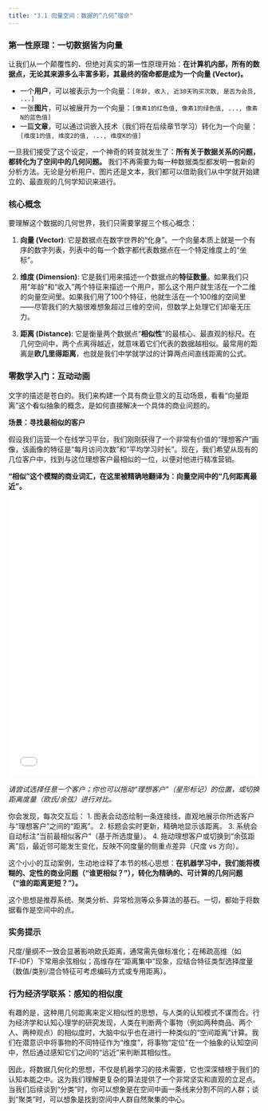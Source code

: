 ```yaml
---
title: "3.1 向量空间：数据的“几何”宿命"
---
```


### 第一性原理：一切数据皆为向量

让我们从一个颠覆性的、但绝对真实的第一性原理开始：**在计算机内部，所有的数据点，无论其来源多么丰富多彩，其最终的宿命都是成为一个向量 (Vector)。**

-   一个**用户**，可以被表示为一个向量：`[年龄, 收入, 近30天购买次数, 是否为会员, ...]`
-   一张**图片**，可以被展开为一个向量：`[像素1的红色值, 像素1的绿色值, ..., 像素N的蓝色值]`
-   一篇**文章**，可以通过词嵌入技术（我们将在后续章节学习）转化为一个向量：`[维度1的值, 维度2的值, ..., 维度K的值]`

一旦我们接受了这个设定，一个神奇的转变就发生了：**所有关于数据关系的问题，都转化为了空间中的几何问题。** 我们不再需要为每一种数据类型都发明一套新的分析方法。无论是分析用户、图片还是文本，我们都可以借助我们从中学就开始建立的、最直观的几何学知识来进行。

### 核心概念

要理解这个数据的几何世界，我们只需要掌握三个核心概念：

1.  **向量 (Vector)**: 它是数据点在数字世界的“化身”。一个向量本质上就是一个有序的数字列表，列表中的每一个数字都代表数据点在一个特定维度上的“坐标”。

2.  **维度 (Dimension)**: 它是我们用来描述一个数据点的**特征数量**。如果我们只用“年龄”和“收入”两个特征来描述一个用户，那么这个用户就生活在一个二维的向量空间里。如果我们用了100个特征，他就生活在一个100维的空间里——尽管我们的大脑很难想象超过三维的空间，但数学上处理它们却毫无压力。

3.  **距离 (Distance)**: 它是衡量两个数据点“**相似性**”的最核心、最直观的标尺。在几何空间中，两个点离得越近，就意味着它们代表的数据越相似。最常用的距离是**欧几里得距离**，也就是我们中学就学过的计算两点间直线距离的公式。

### 零数学入门：互动动画

文字的描述是苍白的。我们来构建一个具有商业意义的互动场景，看看“向量距离”这个看似抽象的概念，是如何直接解决一个具体的商业问题的。

**场景：寻找最相似的客户**

假设我们运营一个在线学习平台，我们刚刚获得了一个非常有价值的“理想客户”画像，该画像的特征是“每月访问次数”和“平均学习时长”。现在，我们希望从现有的几位客户中，找到与这位理想客户最相似的一位，以便对他进行精准营销。

**“相似”这个模糊的商业词汇，在这里被精确地翻译为：向量空间中的“几何距离最近”。**


<iframe src="../assets/ch03/vector_space_similarity.html"
        width="100%" height="560" frameborder="0"></iframe>


*请尝试选择任意一个客户；你也可以拖动“理想客户”（星形标记）的位置，或切换距离度量（欧氏/余弦）进行对比。*

你会发现，每次交互后：
1.  图表会动态绘制一条连接线，直观地展示你所选客户与“理想客户”之间的“距离”。
2.  标题会实时更新，精确地显示该距离。
3.  系统会自动标注“当前最相似客户”（基于所选度量）。
4.  拖动理想客户或切换到“余弦距离”后，最近邻可能发生变化，反映不同度量的侧重点差异（尺度 vs 方向）。

这个小小的互动案例，生动地诠释了本节的核心思想：**在机器学习中，我们能将模糊的、定性的商业问题（“谁更相似？”），转化为精确的、可计算的几何问题（“谁的距离更短？”）。**

这个思想是推荐系统、聚类分析、异常检测等众多算法的基石。一切，都始于将数据看作是空间中的点。

::: callout-tip
### 实务提示
尺度/量纲不一致会显著影响欧氏距离，通常需先做标准化；在稀疏高维（如 TF‑IDF）下常用余弦相似；高维存在“距离集中”现象，应结合特征类型选择度量（数值/类别/混合特征可考虑编码方式或专用距离）。
:::

### 行为经济学联系：感知的相似度

有趣的是，这种用几何距离来定义相似性的思想，与人类的认知模式不谋而合。行为经济学和认知心理学的研究发现，人类在判断两个事物（例如两种商品、两个人、两种观点）的相似度时，大脑中似乎也在进行一种类似的“空间距离”计算。我们在潜意识中将事物的不同特征作为“维度”，将事物“定位”在一个抽象的认知空间中，然后通过感知它们之间的“远近”来判断其相似性。

因此，将数据几何化的思想，不仅是机器学习的技术需要，它也深深植根于我们的认知本能之中。这为我们理解更复杂的算法提供了一个非常坚实和直观的立足点。当我们后续谈到“分类”时，你可以想象是在空间中画一条线来分割不同的人群；谈到“聚类”时，可以想象是找到空间中人群自然聚集的中心。
